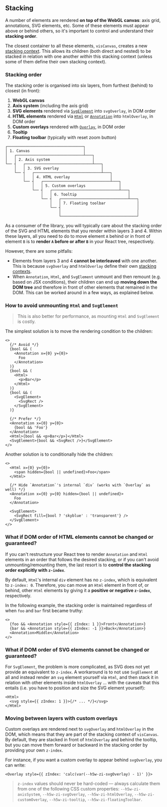 ## Stacking

A number of elements are rendered **on top of the WebGL canvas**: axis grid, annotations, SVG elements, etc.
Some of these elements must appear above or behind others, so it's important to control and understand their **stacking order**.

The closest container to all these elements, `visCanvas`, creates a new [stacking context](https://developer.mozilla.org/en-US/docs/Web/CSS/CSS_Positioning/Understanding_z_index/The_stacking_context).
This allows its children (both direct and nested) to be stacked in relation with one another _within_ this stacking context (unless some of them define their own stacking context).

### Stacking order

The stacking order is organised into six layers, from furthest (behind) to closest (in front):

1. **WebGL canvas**
2. **Axis system** (including the axis grid)
3. **SVG elements** rendered via [`SvgElement`](http://localhost:6006/?path=/story/building-blocks-svgelement--default) into `svgOverlay`, in DOM order
4. **HTML elements** rendered via [`Html`](http://localhost:6006/?path=/story/building-blocks-html--default) or [`Annotation`](http://localhost:6006/?path=/story/building-blocks-annotation--default) into `htmlOverlay`, in DOM order
5. **Custom overlays** rendered with [`Overlay`](http://localhost:6006/?path=/story/building-blocks-overlay--default), in DOM order
6. **Tooltip**
7. **Floating toolbar** (typically with reset zoom button)

```
┌──────────────────────────────────┐
│ 1. Canvas                        │
│   ┌──────────────────────────────┴───┐
│   │ 2. Axis system                   │
└── ┤   ┌──────────────────────────────┴───┐
    │   │ 3. SVG overlay                   │
    └── ┤   ┌──────────────────────────────┴───┐
        │   │ 4. HTML overlay                  │
        └── ┤   ┌──────────────────────────────┴───┐
            │   │ 5. Custom overlays               │
            └── ┤   ┌──────────────────────────────┴───┐
                │   │ 6. Tooltip                       │
                └── ┤   ┌──────────────────────────────┴───┐
                    │   │ 7. Floating toolbar              │
                    └── ┤                                  │
                        │                                  │
                        └──────────────────────────────────┘
```

As a consumer of the library, you will typically care about the stacking order of the SVG and HTML elements that you render within layers 3 and 4.
Within these layers, all you need to do to move element `A` behind or in front of element `B` is to **render `A`
before or after `B`** in your React tree, respectively.

However, there are some pitfalls:

- Elements from layers 3 and 4 **cannot be interleaved** with one another. This is because `svgOverlay` and `htmlOverlay` define their own
  [stacking contexts](https://developer.mozilla.org/en-US/docs/Web/CSS/CSS_Positioning/Understanding_z_index/The_stacking_context).
- When `Annotation`, `Html`, and `SvgElement` unmount and then remount (e.g. based on JSX conditions), their children can end up
  **moving down the DOM tree** and therefore in front of other elements that remained in the DOM.
  This can be worked around in a few ways, as explained below.

### How to avoid unmounting `Html` and `SvgElement`

> This is also better for performance, as mounting `Html` and `SvgElement` is costly.

The simplest solution is to move the rendering condition to the children:

```tsx
<>
  {/* Avoid */}
  {bool && (
    <Annotation x={0} y={0}>
      Foo
    </Annotation>
  )}
  {bool && (
    <Html>
      <p>Bar</p>
    </Html>
  )}
  {bool && (
    <SvgElement>
      <SvgRect />
    </SvgElement>
  )}

  {/* Prefer */}
  <Annotation x={0} y={0}>
    {bool && 'Foo'}
  </Annotation>
  <Html>{bool && <p>Bar</p>}</Html>
  <SvgElement>{bool && <SvgRect />}</SvgElement>
</>
```

Another solution is to conditionally hide the children:

```tsx
<>
  <Html x={0} y={0}>
    <span hidden={bool || undefined}>Foo</span>
  </Html>

  {/* Hide `Annotation`'s internal `div` (works with `Overlay` as well) */}
  <Annotation x={0} y={0} hidden={bool || undefined}>
    Foo
  </Annotation>

  <SvgElement>
    <SvgRect fill={bool ? 'skyblue' : 'transparent'} />
  </SvgElement>
</>
```

### What if DOM order of HTML elements cannot be changed or guaranteed?

If you can't restructure your React tree to render `Annotation` and `Html` elements in an order that follows the desired stacking,
or if you can't avoid unmounting/remounting them, the last resort is to **control the stacking order explicitly with `z-index`**.

By default, `Html`'s internal `div` element has no `z-index`, which is equivalent to `z-index: 0`.
Therefore, you can move an `Html` element in front of, or behind, other `Html` elements by giving
it a **positive or negative `z-index`**, respectively.

In the following example, the stacking order is maintained regardless of when `foo` and `bar` first became truthy:

```tsx
<>
  {foo && <Annotation style={{ zIndex: 1 }}>Front</Annotation>}
  {bar && <Annotation style={{ zIndex: -1 }}>Back</Annotation>}
  <Annotation>Middle</Annotation>
</>
```

### What if DOM order of SVG elements cannot be changed or guaranteed?

For `SvgElement`, the problem is more complicated, as SVG does not yet provide an equivalent to `z-index`.
A workaround is to not use `SvgElement` at all and instead render an `svg` element yourself via `Html`, and then stack it in relation
with other elements inside `htmlOverlay` ... with the caveats that this entails (i.e. you have to position and size the SVG element yourself):

```tsx
<Html>
  <svg style={{ zIndex: 1 }}>{/* ... */}</svg>
</Html>
```

### Moving between layers with custom overlays

Custom overlays are rendered next to `svgOverlay` and `htmlOverlay` in the DOM, which means that they are part of the stacking context of `visCanvas`.
By default, they are stacked in front of `htmlOverlay` and behind the tooltip, but you can move them forward or backward
in the stacking order by providing your own `z-index`.

For instance, if you want a custom overlay to appear behind `svgOverlay`, you can write:

```tsx
<Overlay style={{ zIndex: 'calc(var(--h5w-zi-svgOverlay) - 1)' }}>
```

> `z-index` values should never be hard-coded — always calculate them from one of the following CSS custom properties:
> `--h5w-zi-axisSystem`, `--h5w-zi-svgOverlay`, `--h5w-zi-htmlOverlay`, `--h5w-zi-customOverlay`, `--h5w-zi-tooltip`, `--h5w-zi-floatingToolbar`.
